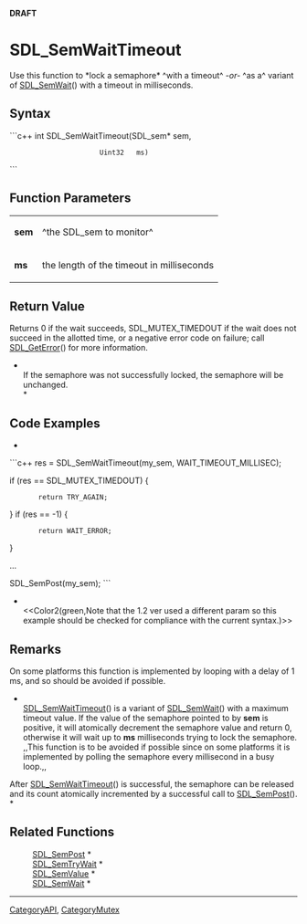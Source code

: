 <!-- pragma section-numbers off -->
<!-- pragma disable-camelcase -->
'''DRAFT'''

= SDL_SemWaitTimeout =
Use this function to *lock a semaphore* ^with a timeout^ ''-or-''  ^as a^ variant of [[SDL_SemWait]]() with a timeout in milliseconds.


== Syntax ==
```c++
int SDL_SemWaitTimeout(SDL_sem* sem,
                       Uint32   ms)
```

== Function Parameters ==
{|
|'''sem'''
|^the SDL_sem to monitor^
|-
|'''ms'''
|the length of the timeout in milliseconds
|}

== Return Value ==
Returns 0 if the wait succeeds, SDL_MUTEX_TIMEDOUT if the wait does not succeed in the allotted time, or a negative error code on failure; call [[SDL_GetError]]() for more information.

*<br/>If the semaphore was not successfully locked, the semaphore will be unchanged.<br/>*

== Code Examples ==
*
```c++
res = SDL_SemWaitTimeout(my_sem, WAIT_TIMEOUT_MILLISEC);

if (res == SDL_MUTEX_TIMEDOUT) {
        return TRY_AGAIN;
}
if (res == -1) {
        return WAIT_ERROR;
}

...

SDL_SemPost(my_sem);
```
*<br/><<Color2(green,Note that the 1.2 ver used a different param so this example should be checked for compliance with the current syntax.)>>

== Remarks ==
On some platforms this function is implemented by looping with a delay of 1 ms, and so should be avoided if possible.

*<br/>[[SDL_SemWaitTimeout]]() is a variant of [[SDL_SemWait]]() with a maximum timeout value. If the value of the semaphore pointed to by '''sem''' is positive, it will atomically decrement the semaphore value and return 0, otherwise it will wait up to '''ms''' milliseconds trying to lock the semaphore. ,,This function is to be avoided if possible since on some platforms it is implemented by polling the semaphore every millisecond in a busy loop.,,

After [[SDL_SemWaitTimeout]]() is successful, the semaphore can be released and its count atomically incremented by a successful call to [[SDL_SemPost]]().<br/>*

== Related Functions ==
:[[SDL_SemPost]] *
:[[SDL_SemTryWait]] *
:[[SDL_SemValue]] *
:[[SDL_SemWait]] *

----
[[CategoryAPI]], [[CategoryMutex]]
